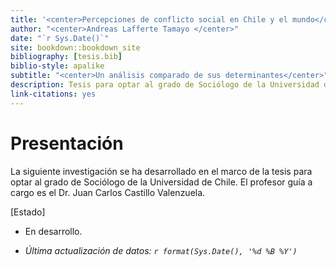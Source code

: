 ```yaml
--- 
title: '<center>Percepciones de conflicto social en Chile y el mundo</center>'
author: "<center>Andreas Lafferte Tamayo </center>"
date: "`r Sys.Date()`"
site: bookdown::bookdown_site
bibliography: [tesis.bib]
biblio-style: apalike
subtitle: "<center>Un análisis comparado de sus determinantes</center>"
description: Tesis para optar al grado de Sociólogo de la Universidad de Chile
link-citations: yes
---
```

# Presentación {-}

La siguiente investigación se ha desarrollado en el marco de la tesis para optar al grado de Sociólogo de la Universidad de Chile. El profesor guía a cargo es el Dr. Juan Carlos Castillo Valenzuela.

[Estado]

- En desarrollo. 

- *Última actualización de datos: `r format(Sys.Date(), '%d %B %Y')`*
</center>
